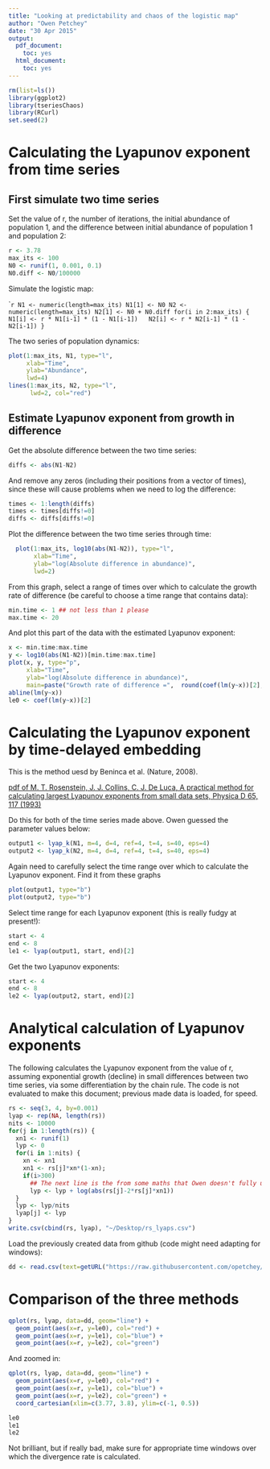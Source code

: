 ```yaml
---
title: "Looking at predictability and chaos of the logistic map"
author: "Owen Petchey"
date: "30 Apr 2015"
output:
  pdf_document:
    toc: yes
  html_document:
    toc: yes
---
```


```r
rm(list=ls())
library(ggplot2)
library(tseriesChaos)
library(RCurl)
set.seed(2)
```

# Calculating the Lyapunov exponent from time series

## First simulate two time series

Set the value of r, the number of iterations, the initial abundance of population 1, and the difference between initial abundance of population 1 and population 2:

```r
r <- 3.78
max_its <- 100
N0 <- runif(1, 0.001, 0.1)
N0.diff <- N0/100000
```


Simulate the logistic map:

````r
N1 <- numeric(length=max_its)
N1[1] <- N0
N2 <- numeric(length=max_its)
N2[1] <- N0 + N0.diff
for(i in 2:max_its) {
  N1[i] <- r * N1[i-1] * (1 - N1[i-1])
  N2[i] <- r * N2[i-1] * (1 - N2[i-1])
}
```

The two series of population dynamics:

```r
plot(1:max_its, N1, type="l",
     xlab="Time",
     ylab="Abundance",
     lwd=4)
lines(1:max_its, N2, type="l",
      lwd=2, col="red")
```

## Estimate Lyapunov exponent from growth in difference

Get the absolute difference between the two time series:

```r
diffs <- abs(N1-N2)
```

And remove any zeros (including their positions from a vector of times), since these will cause problems when we need to log the difference:

```r
times <- 1:length(diffs)
times <- times[diffs!=0]
diffs <- diffs[diffs!=0]
```

Plot the difference between the two time series through time:

```r
  plot(1:max_its, log10(abs(N1-N2)), type="l",
       xlab="Time",
       ylab="log(Absolute difference in abundance)",
       lwd=2)
```

From this graph, select a range of times over which to calculate the growth rate of difference (be careful to choose a time range that contains data):

```r
min.time <- 1 ## not less than 1 please
max.time <- 20
```

And plot this part of the data with the estimated Lyapunov exponent:

```r
x <- min.time:max.time
y <- log10(abs(N1-N2))[min.time:max.time]
plot(x, y, type="p",
     xlab="Time",
     ylab="log(Absolute difference in abundance)",
     main=paste("Growth rate of difference =",  round(coef(lm(y~x))[2],4)))
abline(lm(y~x))
le0 <- coef(lm(y~x))[2]
```

# Calculating the Lyapunov exponent by time-delayed embedding

This is the method uesd by Beninca et al. (Nature, 2008).

[pdf of M. T. Rosenstein, J. J. Collins, C. J. De Luca, A practical method for calculating largest Lyapunov exponents from small data sets, Physica D 65, 117 (1993)](http://physionet.org/physiotools/lyapunov/RosensteinM93.pdf)

Do this for both of the time series made above. Owen guessed the parameter values below:

```r
output1 <- lyap_k(N1, m=4, d=4, ref=4, t=4, s=40, eps=4)
output2 <- lyap_k(N2, m=4, d=4, ref=4, t=4, s=40, eps=4)
```

Again need to carefully select the time range over which to calculate the Lyapunov exponent. Find it from these graphs
```r
plot(output1, type="b")
plot(output2, type="b")
```

Select time range for each Lyapunov exponent (this is really fudgy at present!):

```r
start <- 4
end <- 8
le1 <- lyap(output1, start, end)[2]
```

Get the two Lyapunov exponents:

```r
start <- 4
end <- 8
le2 <- lyap(output2, start, end)[2]
```

# Analytical calculation of Lyapunov exponents

The following calculates the Lyapunov exponent from the value of r, assuming exponential growth (decline) in small differences between two time series, via some differentiation by the chain rule. The code is not evaluated to make this document; previous made data is loaded, for speed.

```r
rs <- seq(3, 4, by=0.001)
lyap <- rep(NA, length(rs))
nits <- 10000
for(j in 1:length(rs)) {
  xn1 <- runif(1)
  lyp <- 0
  for(i in 1:nits) {
    xn <- xn1
    xn1 <- rs[j]*xn*(1-xn);
    if(i>300)
      ## The next line is the from some maths that Owen doesn't fully understand!
      lyp <- lyp + log(abs(rs[j]-2*rs[j]*xn1))
  }
  lyp <- lyp/nits
  lyap[j] <- lyp
}
write.csv(cbind(rs, lyap), "~/Desktop/rs_lyaps.csv")
```

Load the previously created data from github (code might need adapting for windows):

```r
dd <- read.csv(text=getURL("https://raw.githubusercontent.com/opetchey/ecopredtools/logistic_map_play/logistic_map_play/rs_lyaps.csv"))
```

# Comparison of the three methods

```r
qplot(rs, lyap, data=dd, geom="line") +
  geom_point(aes(x=r, y=le0), col="red") +
  geom_point(aes(x=r, y=le1), col="blue") +
  geom_point(aes(x=r, y=le2), col="green") 
```

And zoomed in:

```r
qplot(rs, lyap, data=dd, geom="line") +
  geom_point(aes(x=r, y=le0), col="red") +
  geom_point(aes(x=r, y=le1), col="blue") +
  geom_point(aes(x=r, y=le2), col="green") +
  coord_cartesian(xlim=c(3.77, 3.8), ylim=c(-1, 0.5))
```

```r
le0
le1
le2
```

Not brilliant, but if really bad, make sure for appropriate time windows over which the divergence rate is calculated.

